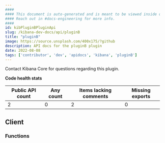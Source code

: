 ```yaml
---
####
#### This document is auto-generated and is meant to be viewed inside our experimental, new docs system.
#### Reach out in #docs-engineering for more info.
####
id: kibPluginBPluginApi
slug: /kibana-dev-docs/api/pluginB
title: "pluginB"
image: https://source.unsplash.com/400x175/?github
description: API docs for the pluginB plugin
date: 2022-08-08
tags: ['contributor', 'dev', 'apidocs', 'kibana', 'pluginB']
---
```




Contact Kibana Core for questions regarding this plugin.

**Code health stats**

| Public API count  | Any count | Items lacking comments | Missing exports |
|-------------------|-----------|------------------------|-----------------|
| 2 | 0 | 2 | 0 |

## Client

### Functions
<DocDefinitionList data={pluginBObj.client.functions}/>

